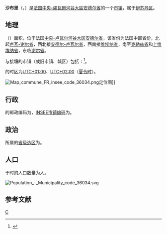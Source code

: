 {{noteTA|G1=法国地名}}
{{Infobox French commune
| arrondissement        = [[伊苏丹区|伊苏丹区]]
}}
'''沙布里'''（{{lang-fr|Chabris}}，{{IPA-fr|ʃabʁi}}）是[[法国|法国]][[中央-盧瓦爾河谷大區|中央-盧瓦爾河谷大區]][[安德尔省|安德尔省]]的一个[[市镇_(法国)|市镇]]，属于[[伊苏丹区|伊苏丹区]]。

== 地理 ==
{{PAGENAMEBASE}}（{{wikidata|property|linked|P625}}）面积{{wikidata|properties|P2046}}，位于法国[[中央-卢瓦尔河谷大区|中央-卢瓦尔河谷大区]][[安德尔省|安德尔省]]，该省份为法国中部省份，北起[[卢瓦-谢尔省|卢瓦-谢尔省]]，西北接[[安德尔-卢瓦尔省|安德尔-卢瓦尔省]]，西南接[[维埃纳省|维埃纳省]]，南至[[克勒兹省|克勒兹省]]和[[上维埃纳省|上维埃纳省]]，东临[[谢尔省|谢尔省]]。

与{{PAGENAMEBASE}}接壤的市镇（或旧市镇、城区）包括：{{Wikidata|properties|linked|P47}}<ref name="geo">{{Cite web|url=https://www.geoportail.gouv.fr/carte|title=Carte|accessdate=2020-03-22|author=Géoportail|language=fr|publisher=Géoportail|archive-date=2017-01-29|archive-url=https://web.archive.org/web/20170129154129/https://www.geoportail.gouv.fr/carte/|dead-url=no}}</ref>。

{{PAGENAMEBASE}}的时区为[[UTC+01:00|UTC+01:00]]、[[UTC+02:00|UTC+02:00]]（[[夏时制|夏令时]]）。

[[File:Map_commune_FR_insee_code_36034.png|thumb]]定位图]]{{Clear|left}}
== 行政 ==
{{PAGENAMEBASE}}的邮政编码为{{wikidata|properties|P281}}，[[法国国家统计与经济研究所|INSEE市镇编码]]为{{wikidata|properties|P374}}。

== 政治 ==
{{PAGENAMEBASE}}所属的[[縣_(法國)|省级选区]]为{{WikidataLink|{{wikidata|properties|raw|best||P7938}}}}。

== 人口 ==
{{PAGENAMEBASE}}于{{wikidata|qualifier|P1082|P585}}时的人口数量为{{wikidata|property|raw|P1082}}人。

[[File:Population_-_Municipality_code_36034.svg|thumb]]{{Clear|left}}
== 参考文献 ==
{{Reflist}}

{{安德爾省市鎮}}
[[Category:安德尔省市镇|C]]